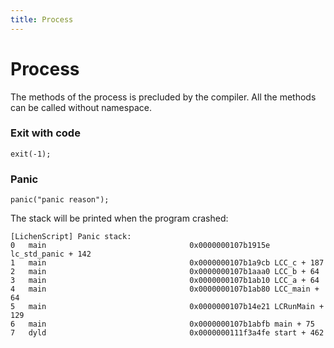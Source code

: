 ```yaml
---
title: Process
---
```


# Process

The methods of the process is precluded by the compiler.
All the methods can be called without namespace.

### Exit with code

```
exit(-1);
```

### Panic

```
panic("panic reason");
```

The stack will be printed when the program crashed:

```
[LichenScript] Panic stack:
0   main                                0x0000000107b1915e lc_std_panic + 142
1   main                                0x0000000107b1a9cb LCC_c + 187
2   main                                0x0000000107b1aaa0 LCC_b + 64
3   main                                0x0000000107b1ab10 LCC_a + 64
4   main                                0x0000000107b1ab80 LCC_main + 64
5   main                                0x0000000107b14e21 LCRunMain + 129
6   main                                0x0000000107b1abfb main + 75
7   dyld                                0x0000000111f3a4fe start + 462
```
